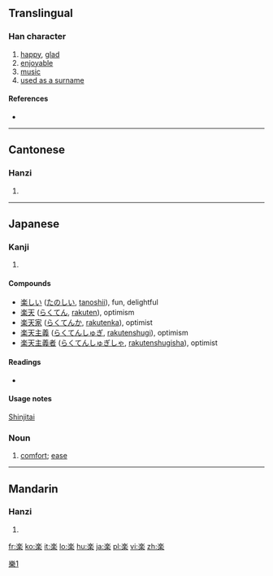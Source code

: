{{also|樂|乐}}
==Translingual==

===Han character===
{{Han char|rn=75|rad=木|as=09|sn=13|four=|canj=戈人木 (IOD), X戈人木 (XIOD)}}

# [[happy]], [[glad]]
# [[enjoyable]]
# [[music]]
# [[used as a surname]]

====References====
* {{Han ref|kx=0542.191|dkj=15213|dj=0930.200|hdz=80020.140|uh=697D|ud=27005}}

----

==Cantonese==

===Hanzi===
{{yue-hanzi|jyut=ngaau6, lok6, ngok6|y=lok6, ngok6}}

# {{defn|lang=yue|sort=木09}}

----

==Japanese==

===Kanji===
{{ja-kanji|grade=2|rs=木09}}

# {{defn|lang=ja|sort=木09}}

====Compounds====
* [[楽しい]] ([[たのしい]], [[tanoshii]]), fun, delightful
* [[楽天]] ([[らくてん]], [[rakuten]]), optimism
* [[楽天家]] ([[らくてんか]], [[rakutenka]]), optimist
* [[楽天主義]] ([[らくてんしゅぎ]], [[rakutenshugi]]), optimism
* [[楽天主義者]] ([[らくてんしゅぎしゃ]], [[rakutenshugisha]]), optimist

====Readings====
* {{ja-readings|on=[[がく]] (gaku), [[らく]] (raku)|kun=[[たのしい]] (tanoshii), [[たのしむ]] (tanoshimu), [[このむ]] (konomu)}}

====Usage notes====
[[shinjitai|Shinjitai]]

===Noun===
{{ja-noun|k|hira=らく|rom=raku}}

# [[comfort]]; [[ease]]

----

==Mandarin==

===Hanzi===
{{cmn-hanzi|pin=[[lè]] ([[le4]]), [[luò]] ([[luo4]]), [[yào]] ([[yao4]]), [[yuè]] ([[yue4]]), [[liáo]] ([[liao2]])|wg=le<sup>4</sup>, lo<sup>4</sup>, yao<sup>4</sup>, yüeh<sup>4</sup>}}

# {{defn|lang=cmn|sort=木09}}

[[Category:CJKV characters simplified differently in Japan and China|樂1]]

[[fr:楽]]
[[ko:楽]]
[[it:楽]]
[[lo:楽]]
[[hu:楽]]
[[ja:楽]]
[[pl:楽]]
[[vi:楽]]
[[zh:楽]]